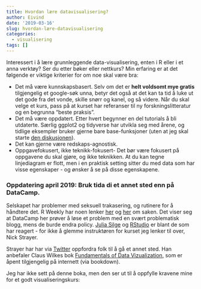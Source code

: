 ```yaml
---
title: Hvordan lære datavisualisering?
author: Eivind
date: '2019-03-16'
slug: hvordan-lære-datavisualisering
categories:
  - visualisering
tags: []
---
```


Interessert i å lære grunnleggende data-visualisering, enten i R eller i et anna verktøy? Ser du etter bøker eller nettkurs? Min erfaring er at det følgende er viktige kriterier for om noe skal være bra:

- Det må være kunnskapsbasert. Selv om det er __helt voldsomt mye gratis__ tilgjengelig et google-søk unna, betyr det også at det kan ta tid å luke ut det gode fra det vonde, skille snørr og kanel, og så videre. Når du skal velge et kurs, pass på at kurset har referanser til ny forskningslitteratur og en begrunna "beste praksis".
- Det må være oppdatert. Etter hvert begynner en del tutorials å bli utdaterte. Særlig ggplot2 og tidyverse har utvikla seg med årene, og tidlige eksempler bruker gjerne bare base-funksjoner (uten at jeg skal starte [den diskusjonen](https://flowingdata.com/2016/03/22/comparing-ggplot2-and-r-base-graphics/)).
- Det kan gjerne være redskaps-agnostisk.
- Oppgavefokusert, ikke teknikk-fokusert- Det bør være fokusert på oppgavene du skal gjøre, og ikke teknikken. At du kan tegne linjediagram er flott, men i en praktisk setting sitter du med data som har visse egenskaper - og ønsker å se på disse egenskapene.

### Oppdatering april 2019: Bruk tida di et annet sted enn på DataCamp. 
Selskapet har problemer med seksuell trakasering, og rutinere for å håndtere det. R Weekly har noen lenker [her](https://rweekly.org/2019-15#datacamp) og [her](https://rweekly.org/2019-16.html#datacamp) om saken. Det viser seg at DataCamp her prøver å løse et problem med en svært problematisk blogg, mens de burde endra policy. [Julia Silge](https://juliasilge.com/blog/datacamp-misconduct/) og [RStudio](https://noamross.github.io/datacamp-sexual-assault/) er blant de som har reagert - for ikke å glemme instruktøren for kurset jeg lenker til over, Nick Strayer. 

Strayer har har via [Twitter](https://twitter.com/NicholasStrayer/status/1117825231094206469?ref_src=twsrc%5Etfw) oppfordra folk til å gå et annet sted. Han anbefaler Claus Wilkes bok [Fundamentals of Data Vizualization](https://serialmentor.com/dataviz/), som er åpent tilgjengelig på internett (via bookdown). 

Jeg har ikke sett på denne boka, men den ser ut til å oppfylle kravene mine for et godt visualiseringskurs:
